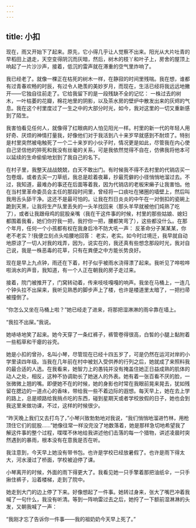```yaml
---
---
---
```

title: 小扣
---




现在，雨又开始下了起来。原先，它小得几乎让人觉察不出来。阳光从大片吐青的早稻田上退走，天空变得阴沉而灰暗，然后，树木的枝丫和叶子上，房舍的屋顶上响起了一片沙沙声，接着，低沉的雷声就在滞重的空气里炸响了。

我已经老了。就像一棵正在枯死的树木一样，在静寂的时间里残喘。我在想，谁都有过青春欢畅的时辰，有过令人艳羡的美妙岁月，而现在，生活已经将我远远地撇开——它独自往前走了。它给我留下的是一段残缺不全的记忆： 一株过去的树木，一叶枯萎的花瓣，棉花地里的阴影，以及茶水房的壁炉中散发出来的灰烬的气息。我在这个村里度过了一生之中的大部分时光，如今，我对这里的一切又重新感到了陌生。

我害怕看见任何人，就像得了红眼病的人怕见阳光一样。村里的新一代的年轻人用好奇、厌烦的神情打量我，好像他们对于我活到八十来岁早就感到不耐烦了。特别是村里突然被电触死了一个二十来岁的小伙子时，情况更是如此，尽管我在内心使自己坚信他的猝死和我没有丝毫的关系，可是我依然觉得不自在，仿佛我将他本可以延续的生命偷偷地划到了我自己的名下。

在村子里，我整天战战兢兢，白天不敢出门。有时候我不得不去村里的代销店买一包卷烟，或者去买一刀草纸，我总是趁着夜幕，抄最荒僻的小径悄悄地溜过去。不过，我知道，最难办的事还在后面等着我，因为代销店的老板宋癞子让我害怕。他在当村里革命委员会主任的那段时间里，曾经将一口痰吐在猪圈的墙壁上，然后叫我用舌头舔干净。这还不是最可怕的。让我在烈日炎炎的中午在一对倒扣的瓷碗上跪到天黑，让我将生产队里丢失的一头羊找回来（那头羊早就被他们炖熟了吃了），或者让我跟母鸡的屁股亲嘴（我在干这件事的时候，村里的那些姑娘、媳妇都围着我看，她们你拧我一把，我拧你一把，腰都笑弯了），这些都没什么。在那个年月，任何一个小孩都有权在我身后冷不防大吼一声： 反革命分子某某某，你老不老实？!我便立刻点头哈腰地回答： 老实，老实。如今时过境迁，我早就自动地原谅了一切人对我的戏弄，因为，说实在的，我还真有些想念那段时光，我对自己说，我是一株恶毒的花草，只有在粪便之中方能长势良好。

现在是早上九点钟，雨还在下着，村子似乎被雨水浇得漂了起来。我听见了哗啦哗啦淌水的声音，我知道，有一个人正在朝我的房子走过来。

接着，院门被推开了，门窝转动着，传来吱吱嘎嘎的响声。我坐在马桶上，一连几个钟头拉不出屎来，我听见熟悉的脚步声上了楼，也许是楼道里太暗了，一把扫帚被撞倒了。

“你怎么又坐在马桶上啦？”她已经走了进来，将那把湿淋淋的雨伞靠在墙上。

“我拉不出屎。”我说。

她哧哧地笑了起来。她今天穿了一条红裤子，裤管卷得很高，白皙的小腿上黏附着一些稻草和干瘪的谷壳。

她是小扣的曾孙，名叫小琴，尽管现在已经十四五岁了，可是仍然在运河对岸的小学里读四年级。当我在几年前在村中被划入受供养的行列之后，她就成了来照料我的最合适的人选。在我看来，她智力上的愚钝并没有掩盖住她正日益成熟的肌体的动人之处，相反，这种不协调助长了她迷人的外表。她有着一张百看不厌的脸，一张微微上翘的嘴。即便她不在的时候，她的身影也时常在我眼前晃来晃去，犹如残留在腮边的一道点心的香味，带给我一些不着边际的遐想。每天早上，她在去上学的路上，总是顺路给我捎点吃的东西，碰到星期天或者学校放假的日子，她也会到我这里来做功课，不过，这样的时候很少。

“昨天晚上我们又去打鸟了，”小琴兴致勃勃地对我说，“我们悄悄地溜进竹林，用枪顶住它们的屁股……”她像往常一样没完没了地数落着，她是那样急切地希望我了解这件事的整个过程，喋喋不休地给我讲述他们击落的每一个猎物，讲述凌晨时突然遇到的暴雨，根本没有在意我是否在听。

我注意到，今天早上她没有带书包。也许是学校已经放暑假了。也许是雨下得太大，河水漫过了桥面，学校被迫停了课。

小琴离开的时候，外面的雨下得更大了。我看见她一只手擎着那把油纸伞，一只手揪住裤子，沿着楼梯，走到了院中。

她走到大门的边上停了下来。好像想起了一件事。她转过身来，张大了嘴巴冲着我喊了一句什么，我没有听清。等到一阵响雷过去之后，她捋了一下额前湿淋淋的头发，又朝我喊了一声：

“我刚才忘了告诉你一件事——我的祖奶奶今天早上死了。”